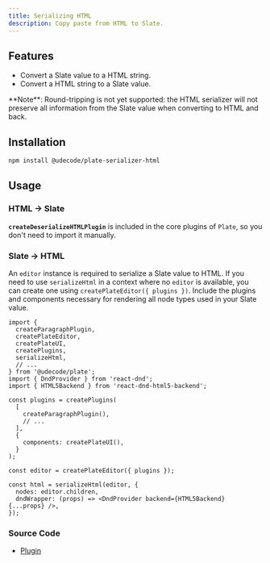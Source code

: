 ```yaml
---
title: Serializing HTML
description: Copy paste from HTML to Slate.
---
```


<ComponentPreview name="playground-demo" id="deserializehtml" />

## Features

- Convert a Slate value to a HTML string.
- Convert a HTML string to a Slate value.

<Callout className="my-4">
  **Note**: Round-tripping is not yet supported: the HTML serializer will not
  preserve all information from the Slate value when converting to HTML and
  back.
</Callout>

## Installation

```bash
npm install @udecode/plate-serializer-html
```

## Usage

### HTML -> Slate

**`createDeserializeHTMLPlugin`** is included in the core plugins of `Plate`, so you don't need to import it manually.

### Slate -> HTML

An `editor` instance is required to serialize a Slate value to HTML. If you need to use `serializeHtml` in a context where no `editor` is available, you can create one using `createPlateEditor({ plugins })`. Include the plugins and components necessary for rendering all node types used in your Slate value.

```tsx
import {
  createParagraphPlugin,
  createPlateEditor,
  createPlateUI,
  createPlugins,
  serializeHtml,
  // ...
} from '@udecode/plate';
import { DndProvider } from 'react-dnd';
import { HTML5Backend } from 'react-dnd-html5-backend';

const plugins = createPlugins(
  [
    createParagraphPlugin(),
    // ...
  ],
  {
    components: createPlateUI(),
  }
);

const editor = createPlateEditor({ plugins });

const html = serializeHtml(editor, {
  nodes: editor.children,
  dndWrapper: (props) => <DndProvider backend={HTML5Backend} {...props} />,
});
```

### Source Code

- [Plugin](https://github.com/udecode/plate/blob/main/packages/core/src/plugins/html-deserializer/createDeserializeHtmlPlugin.ts)

